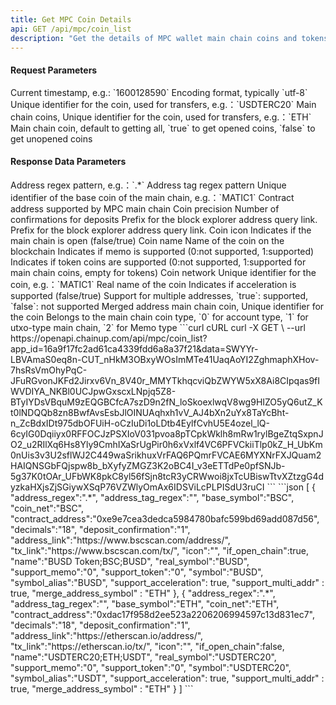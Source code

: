 ```yaml
---
title: Get MPC Coin Details
api: GET /api/mpc/coin_list
description: "Get the details of MPC wallet main chain coins and tokens supported by ChainUp Custody"
---
```


#### Request Parameters
<ParamField query="time" type="long" required>
    Current timestamp, e.g.: `1600128590`
</ParamField>
<ParamField query="charset" type="string" required>
    Encoding format, typically `utf-8`
</ParamField>
<ParamField query="symbol" type="string">
    Unique identifier for the coin, used for transfers, e.g.：`USDTERC20`
</ParamField>
<ParamField query="base_symbol" type="string">
    Main chain coins, Unique identifier for the coin, used for transfers, e.g.：`ETH`
</ParamField>
<ParamField query="open_chain" type="bool">
    Main chain coin, default to getting all, `true` to get opened coins, `false` to get unopened coins
</ParamField>



#### Response Data Parameters
<ResponseField type="object[ ]">
    <Expandable title="object">
        <ResponseField name="address_regex" type="string">Address regex pattern, e.g.：`.*`</ResponseField>
        <ResponseField name="address_tag_regex" type="string">Address tag regex pattern</ResponseField>
        <ResponseField name="base_symbol" type="string">Unique identifier of the base coin of the main chain, e.g.：`MATIC1`</ResponseField>
        <ResponseField name="contract_address" type="string">Contract address supported by MPC main chain</ResponseField>
        <ResponseField name="decimals" type="integer">Coin precision</ResponseField>
        <ResponseField name="deposit_confirmation" type="integer">Number of confirmations for deposits</ResponseField>
        <ResponseField name="address_link" type="string">Prefix for the block explorer address query link.</ResponseField>
        <ResponseField name="tx_link" type="string">Prefix for the block explorer address query link.</ResponseField>
        <ResponseField name="icon" type="string">Coin icon</ResponseField>
        <ResponseField name="if_open_chain" type="bool">Indicates if the main chain is open (false/true)</ResponseField>
        <ResponseField name="name" type="string">Coin name</ResponseField>
        <ResponseField name="real_symbol" type="string">Name of the coin on the blockchain</ResponseField>
        <ResponseField name="support_memo" type="string">Indicates if memo is supported (0:not supported, 1:supported)</ResponseField>
        <ResponseField name="support_token" type="string">Indicates if token coins are supported (0:not supported, 1:supported for main chain coins, empty for tokens)</ResponseField>
        <ResponseField name="coin_net" type="string">Coin network</ResponseField>
        <ResponseField name="symbol" type="string">Unique identifier for the coin, e.g.：`MATIC1`</ResponseField>
        <ResponseField name="symbol_alias" type="string">Real name of the coin</ResponseField>
        <ResponseField name="support_acceleration" type="bool">Indicates if acceleration is supported (false/true)</ResponseField>
        <ResponseField name="support_multi_addr" type="bool">Support for multiple addresses, `true`: supported, `false`: not supported</ResponseField>
        <ResponseField name="merge_address_symbol" type="string">Merged address main chain coin, Unique identifier for the coin</ResponseField>
       <ResponseField name="coin_type" type="integer">Belongs to the main chain coin type, `0` for account type, `1` for utxo-type main chain, `2` for Memo type</ResponseField>
    </Expandable>
</ResponseField>



<RequestExample>
  ```curl cURL
  curl -X GET \
  --url https://openapi.chainup.com/api/mpc/coin_list?app_id=16a9f17fc2ad61ca4339fdd6a8a37f21&data=SWYYr-LBVAmaS0eq8n-CUT_nHkM3OBxyWOsImMTe41UaqAoYI2ZghmaphXHov-7hsRsVmOhyPqC-JFuRGvonJKFd2Jirxv6Vn_8V40r_MMYTkhqcviQbZWYW5xX8Ai8CIpqas9fIWVDIYA_NKBl0UCJpwGxscxLNpjq5Z8-BTyIYDsVBquM9zEQGBCfcA7szD9n2fN_loSkoexlwqV8wg9HIZO5yQ6utZ_Kt0lNDQQb8zn8BwfAvsEsbJlOINUAqhxh1vV_AJ4bXn2uYx8TaYcBht-n_ZcBdxIDt975dbOFUiH-oCzIuDi1oLDtb4EylfCvhU5E4ozel_lQ-6cyIG0Dqiiyx0RFFOCJzPSXIoV031pvoa8pTCpkWklh8mRw1rylBgeZtqSxpnJO2_u2RIlXq6Hs8Yly9CmhIXaSrUgPir0h6xVxlf4VC6PFVCkiiTlp0kZ_H_UbKm0nUis3v3U2sflWJ2C449waSrikhuxVrFAQ6PQmrFVCAE6MYXNrFXJQuam2HAIQNSGbFQjspw8b_bXyfyZMGZ3K2oBC4I_v3eETTdPe0pfSNJb-5g37K0tOAr_UFbWK8pkC8yl56fSjn8tcR3yCRWwoi8jxTcUBiswTtvXZtzgG4dyzkaHXjsZjSGiywXSqP76VZWlyOmAx6IDSViLcPLPISdU3ruCI
  ```
</RequestExample>



<ResponseExample>
```json
[
    {
        "address_regex":".*",
        "address_tag_regex":"",
        "base_symbol":"BSC",
        "coin_net":"BSC",
        "contract_address":"0xe9e7cea3dedca5984780bafc599bd69add087d56",
        "decimals":"18",
        "deposit_confirmation":"1",
        "address_link":"https://www.bscscan.com/address/",
        "tx_link":"https://www.bscscan.com/tx/",
        "icon":"",
        "if_open_chain":true,
        "name":"BUSD Token;BSC;BUSD",
        "real_symbol":"BUSD",
        "support_memo":"0",
        "support_token":"0",
        "symbol":"BUSD",
        "symbol_alias":"BUSD",
        "support_acceleration": true,
        "support_multi_addr" : true,
        "merge_address_symbol" : "ETH"
    },
    {
        "address_regex":".*",
        "address_tag_regex":"",
        "base_symbol":"ETH",
        "coin_net":"ETH",
        "contract_address":"0xdac17f958d2ee523a2206206994597c13d831ec7",
        "decimals":"18",
        "deposit_confirmation":"1",
        "address_link":"https://etherscan.io/address/",
        "tx_link":"https://etherscan.io/tx/",
        "icon":"",
        "if_open_chain":false,
        "name":"USDTERC20;ETH;USDT",
        "real_symbol":"USDTERC20",
        "support_memo":"0",
        "support_token":"0",
        "symbol":"USDTERC20",
        "symbol_alias":"USDT",
        "support_acceleration": true,
        "support_multi_addr" : true,
        "merge_address_symbol" : "ETH"
    }
]
```
</ResponseExample>